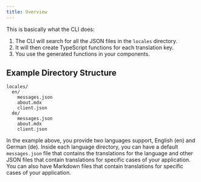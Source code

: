 ```yaml
---
title: Overview
---
```


This is basically what the CLI does:

1. The CLI will search for all the JSON files in the `locales` directory.
2. It will then create TypeScript functions for each translation key.
3. You use the generated functions in your components.

## Example Directory Structure

```text
locales/
  en/
    messages.json
    about.mdx
    client.json
  de/
    messages.json
    about.mdx
    client.json
```

In the example above, you provide two languages support, English (en) and German (de). Inside each language directory, you can have a default `messages.json` file that contains the translations for the language and other JSON files that contain translations for specific cases of your application. You can also have Markdown files that contain translations for specific cases of your application.
